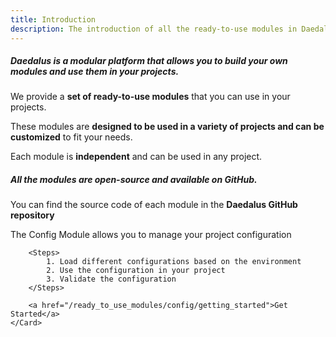 ```yaml
---
title: Introduction
description: The introduction of all the ready-to-use modules in Daedalus
---
```




##### Daedalus is a modular platform that allows you to build your own modules and use them in your projects.

We provide a __set of ready-to-use modules__ that you can use in your projects.

These modules are __designed to be used in a variety of projects and can be customized__ to fit your needs.

Each module is __independent__ and can be used in any project.

##### All the modules are open-source and available on GitHub.

You can find the source code of each module in the __Daedalus GitHub repository__

<CardGrid>
    <Card title="Config Module" description="A module that allows you to manage your project configuration" icon={"rocket"}>
        <p className={"text-lg font-bold"}>The Config Module allows you to manage your project configuration</p>

        <Steps>
            1. Load different configurations based on the environment
            2. Use the configuration in your project
            3. Validate the configuration
        </Steps>

        <a href="/ready_to_use_modules/config/getting_started">Get Started</a>
    </Card>
</CardGrid>